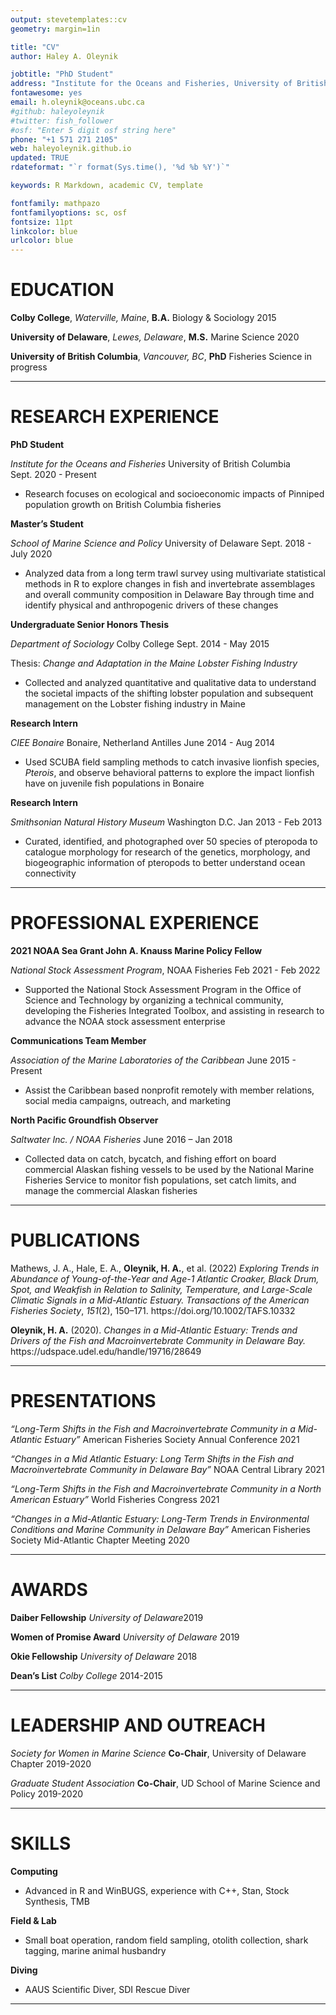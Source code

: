 ```yaml
---
output: stevetemplates::cv
geometry: margin=1in

title: "CV"
author: Haley A. Oleynik

jobtitle: "PhD Student"
address: "Institute for the Oceans and Fisheries, University of British Columbia"
fontawesome: yes
email: h.oleynik@oceans.ubc.ca
#github: haleyoleynik
#twitter: fish_follower
#osf: "Enter 5 digit osf string here"
phone: "+1 571 271 2105"
web: haleyoleynik.github.io
updated: TRUE
rdateformat: "`r format(Sys.time(), '%d %b %Y')`"

keywords: R Markdown, academic CV, template

fontfamily: mathpazo
fontfamilyoptions: sc, osf
fontsize: 11pt
linkcolor: blue
urlcolor: blue
---
```


# EDUCATION

**Colby College**, *Waterville, Maine*, **B.A.** Biology & Sociology \hfill 2015

**University of Delaware**, *Lewes, Delaware*, **M.S.** Marine Science \hfill 2020

**University of British Columbia**, *Vancouver, BC*, **PhD** Fisheries Science \hfill in progress

---------------------------------------------

# RESEARCH EXPERIENCE

**PhD Student** 

*Institute for the Oceans and Fisheries* University of British Columbia \hfill Sept. 2020 - Present

- Research focuses on ecological and socioeconomic impacts of Pinniped population growth on British Columbia fisheries

**Master's Student** 

*School of Marine Science and Policy* University of Delaware \hfill Sept. 2018 - July 2020

- Analyzed data from a long term trawl survey using multivariate statistical methods in R to explore changes in fish and invertebrate assemblages and overall community composition in Delaware Bay through time and identify physical and anthropogenic drivers of these changes

**Undergraduate Senior Honors Thesis** 

*Department of Sociology* Colby College \hfill Sept. 2014 - May 2015

Thesis: *Change and Adaptation in the Maine Lobster Fishing Industry*

- Collected and analyzed quantitative and qualitative data to understand the societal impacts of the shifting lobster population and subsequent management on the Lobster fishing industry in Maine

**Research Intern** 

*CIEE Bonaire* Bonaire, Netherland Antilles \hfill June 2014 - Aug 2014

- Used SCUBA field sampling methods to catch invasive lionfish species, *Pterois*, and observe behavioral patterns to explore the impact lionfish have on juvenile fish populations in Bonaire

**Research Intern**

*Smithsonian Natural History Museum* Washington D.C. \hfill Jan 2013 - Feb 2013

- Curated, identified, and photographed over 50 species of pteropoda to catalogue morphology for research of the genetics, morphology, and biogeographic information of pteropods to better understand ocean connectivity

---------------------------------------------

# PROFESSIONAL EXPERIENCE

**2021 NOAA Sea Grant John A. Knauss Marine Policy Fellow**

*National Stock Assessment Program*, NOAA Fisheries \hfill Feb 2021 - Feb 2022

- Supported the National Stock Assessment Program in the Office of Science and Technology by organizing a technical community, developing the Fisheries Integrated Toolbox, and assisting in research to advance the NOAA stock assessment enterprise

**Communications Team Member** 

*Association of the Marine Laboratories of the Caribbean* \hfill June 2015 - Present

- Assist the Caribbean based nonprofit remotely with member relations, social media campaigns, outreach, and marketing

**North Pacific Groundfish Observer**

*Saltwater Inc. / NOAA Fisheries* \hfill June 2016 – Jan 2018 

- Collected data on catch, bycatch, and fishing effort on board commercial Alaskan fishing vessels to be used by the National Marine Fisheries Service to monitor fish populations, set catch limits, and manage the commercial Alaskan fisheries

---------------------------------------------

# PUBLICATIONS

<div class="csl-entry">Mathews, J. A., Hale, E. A., **Oleynik, H. A.**, et al. (2022) *Exploring Trends in Abundance of Young-of-the-Year and Age-1 Atlantic Croaker, Black Drum, Spot, and Weakfish in Relation to Salinity, Temperature, and Large-Scale Climatic Signals in a Mid-Atlantic Estuary.* <i>Transactions of the American Fisheries Society</i>, <i>151</i>(2), 150–171. https://doi.org/10.1002/TAFS.10332</div>

**Oleynik, H. A.** (2020). *Changes in a Mid-Atlantic Estuary: Trends and Drivers of the Fish and Macroinvertebrate Community in Delaware Bay.* https://udspace.udel.edu/handle/19716/28649 

---------------------------------------------

# PRESENTATIONS

*"Long-Term Shifts in the Fish and Macroinvertebrate Community in a Mid-Atlantic Estuary"* American Fisheries Society Annual Conference \hfill 2021

*"Changes in a Mid Atlantic Estuary: Long Term Shifts in the Fish and Macroinvertebrate Community in Delaware Bay"* NOAA Central Library \hfill 2021 

*"Long-Term Shifts in the Fish and Macroinvertebrate Community in a North American Estuary"* World Fisheries Congress \hfill 2021

*"Changes in a Mid-Atlantic Estuary: Long-Term Trends in Environmental Conditions and Marine Community in Delaware Bay"* American Fisheries Society Mid-Atlantic Chapter Meeting \hfill 2020

---------------------------------------------

# AWARDS

**Daiber Fellowship** *University of Delaware*\hfill 2019

**Women of Promise Award** *University of Delaware* \hfill 2019

**Okie Fellowship** *University of Delaware* \hfill 2018

**Dean’s List** *Colby College* \hfill 2014-2015

---------------------------------------------

# LEADERSHIP AND OUTREACH

*Society for Women in Marine Science* **Co-Chair**, University of Delaware Chapter \hfill 2019-2020

*Graduate Student Association* **Co-Chair**, UD School of Marine Science and Policy \hfill 2019-2020

---------------------------------------------

# SKILLS

**Computing** 

- Advanced in R and WinBUGS, experience with C++, Stan, Stock Synthesis, TMB 

**Field & Lab** 

- Small boat operation, random field sampling, otolith collection, shark tagging, marine animal husbandry 

**Diving** 

- AAUS Scientific Diver, SDI Rescue Diver

---------------------------------------------
